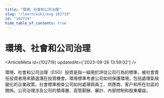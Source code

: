 ```yaml
---
title: "環境、社會和公司治理"
slug: "/learn/wiki/esg-102719"
id: "102719"
hide_table_of_contents: true
---
```



# 環境、社會和公司治理

<ArticleMeta id={102719} updatedAt={'2023-09-26 13:59:02'} />
<div className='border-solid border-b border-t-0 my-4 border-[var(--ifm-color-gray-300)]' />

環境、社會和公司治理（ESG）投資是指一組用於評估公司行為的標準，被社會責任投資者用來篩選潛在投資機會。環境標準考慮公司如何保護環境，包括處理氣候變化的企業政策。社會標準檢查公司如何處理與員工、供應商、客户和所在社區的關係。公司治理涉及公司的領導層、高管薪酬、審計、內部控制和股東權益。
